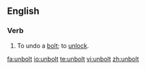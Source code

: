 ==English==
===Verb===
{{en-verb}}
# To undo a [[bolt]]; to [[unlock]].

[[fa:unbolt]]
[[io:unbolt]]
[[te:unbolt]]
[[vi:unbolt]]
[[zh:unbolt]]